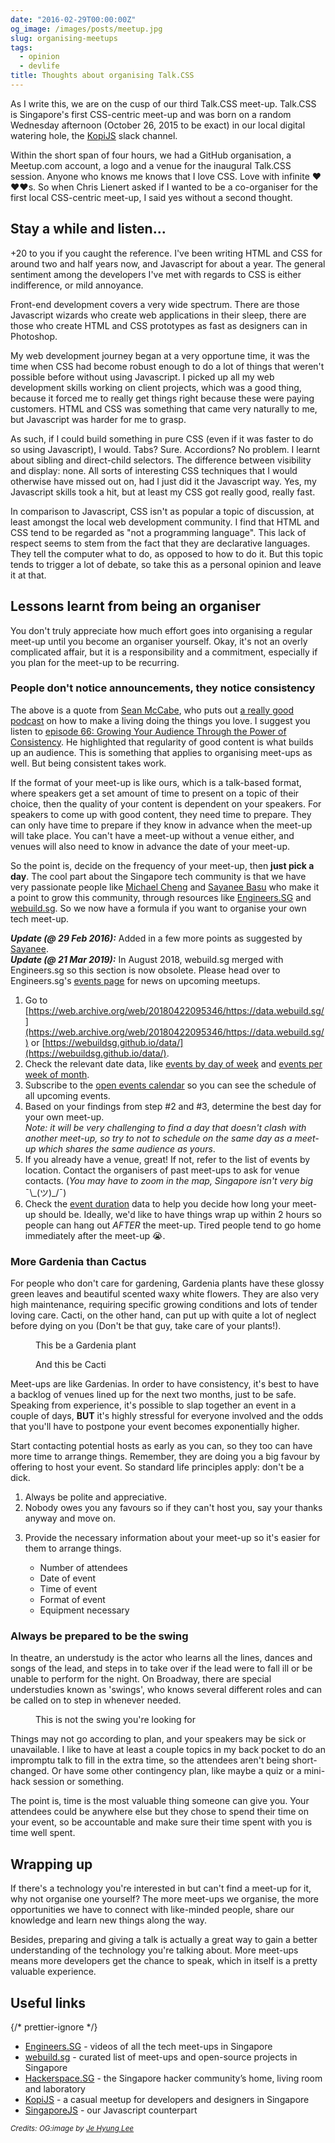 ```yaml
---
date: "2016-02-29T00:00:00Z"
og_image: /images/posts/meetup.jpg
slug: organising-meetups
tags:
  - opinion
  - devlife
title: Thoughts about organising Talk.CSS
---
```



As I write this, we are on the cusp of our third Talk.CSS meet-up. Talk.CSS is Singapore's first CSS-centric meet-up and was born on a random Wednesday afternoon (October 26, 2015 to be exact) in our local digital watering hole, the [KopiJS](http://kopijs.org/) slack channel.

Within the short span of four hours, we had a GitHub organisation, a Meetup.com account, a logo and a venue for the inaugural Talk.CSS session. Anyone who knows me knows that I love CSS. Love with infinite <span class="emoji" role="img" tabindex="0" aria-label="red heart">&#x2764;&#xFE0F;</span><span class="emoji" role="img" tabindex="0" aria-label="red heart">&#x2764;&#xFE0F;</span><span class="emoji" role="img" tabindex="0" aria-label="red heart">&#x2764;&#xFE0F;</span>s. So when Chris Lienert asked if I wanted to be a co-organiser for the first local CSS-centric meet-up, I said yes without a second thought.

## Stay a while and listen...

+20 to you if you caught the reference. I've been writing HTML and CSS for around two and half years now, and Javascript for about a year. The general sentiment among the developers I've met with regards to CSS is either indifference, or mild annoyance.

Front-end development covers a very wide spectrum. There are those Javascript wizards who create web applications in their sleep, there are those who create HTML and CSS prototypes as fast as designers can in Photoshop.

My web development journey began at a very opportune time, it was the time when CSS had become robust enough to do a lot of things that weren't possible before without using Javascript. I picked up all my web development skills working on client projects, which was a good thing, because it forced me to really get things right because these were paying customers. HTML and CSS was something that came very naturally to me, but Javascript was harder for me to grasp.

As such, if I could build something in pure CSS (even if it was faster to do so using Javascript), I would. Tabs? Sure. Accordions? No problem. I learnt about sibling and direct-child selectors. The difference between visibility and display: none. All sorts of interesting CSS techniques that I would otherwise have missed out on, had I just did it the Javascript way. Yes, my Javascript skills took a hit, but at least my CSS got really good, really fast.

In comparison to Javascript, CSS isn't as popular a topic of discussion, at least amongst the local web development community. I find that HTML and CSS tend to be regarded as "not a programming language". This lack of respect seems to stem from the fact that they are declarative languages. They tell the computer what to do, as opposed to how to do it. But this topic tends to trigger a lot of debate, so take this as a personal opinion and leave it at that.

## Lessons learnt from being an organiser

You don't truly appreciate how much effort goes into organising a regular meet-up until you become an organiser yourself. Okay, it's not an overly complicated affair, but it is a responsibility and a commitment, especially if you plan for the meet-up to be recurring.

### People don't notice announcements, they notice consistency

The above is a quote from [Sean McCabe](http://seanwes.com/), who puts out [a really good podcast](http://seanwes.com/podcast/) on how to make a living doing the things you love. I suggest you listen to [episode 66: Growing Your Audience Through the Power of Consistency](http://seanwes.com/podcast/066-growing-your-audience-through-the-power-of-consistency/). He highlighted that regularity of good content is what builds up an audience. This is something that applies to organising meet-ups as well. But being consistent takes work.

If the format of your meet-up is like ours, which is a talk-based format, where speakers get a set amount of time to present on a topic of their choice, then the quality of your content is dependent on your speakers. For speakers to come up with good content, they need time to prepare. They can only have time to prepare if they know in advance when the meet-up will take place. You can't have a meet-up without a venue either, and venues will also need to know in advance the date of your meet-up.

So the point is, decide on the frequency of your meet-up, then **just pick a day**. The cool part about the Singapore tech community is that we have very passionate people like [Michael Cheng](https://twitter.com/coderkungfu) and [Sayanee Basu](https://sayan.ee/) who make it a point to grow this community, through resources like [Engineers.SG](https://engineers.sg/) and [webuild.sg](https://github.com/webuildsg/webuild). So we now have a formula if you want to organise your own tech meet-up.

**_Update (@ 29 Feb 2016):_** Added in a few more points as suggested by [Sayanee](https://sayan.ee/).  
**_Update (@ 21 Mar 2019):_** In August 2018, webuild.sg merged with Engineers.sg so this section is now obsolete. Please head over to Engineers.sg's [events page](https://engineers.sg/events/) for news on upcoming meetups.

1. Go to [https://web.archive.org/web/20180422095346/https://data.webuild.sg/](https://web.archive.org/web/20180422095346/https://data.webuild.sg/) or [https://webuildsg.github.io/data/](https://webuildsg.github.io/data/).
2. Check the relevant date data, like [events by day of week](https://web.archive.org/web/20180810120142/http://data.webuild.sg/dataset/events-per-day-of-week/) and [events per week of month](https://web.archive.org/web/20180731134319/https://data.webuild.sg/dataset/events-per-week-of-month/).
3. Subscribe to the [open events calendar](https://engineers.sg/events/) so you can see the schedule of all upcoming events.
4. Based on your findings from step #2 and #3, determine the best day for your own meet-up.  
   _Note: it will be very challenging to find a day that doesn't clash with another meet-up, so try to not to schedule on the same day as a meet-up which shares the same audience as yours_.
5. If you already have a venue, great! If not, refer to the list of events by location. Contact the organisers of past meet-ups to ask for venue contacts. (_You may have to zoom in the map, Singapore isn't very big_ <span class="kaomoji">¯\\\_(ツ)\_/¯</span>)
6. Check the [event duration](https://web.archive.org/web/20180804091910/https://data.webuild.sg/dataset/events-per-duration/) data to help you decide how long your meet-up should be. Ideally, we'd like to have things wrap up within 2 hours so people can hang out _AFTER_ the meet-up. Tired people tend to go home immediately after the meet-up <span class="emoji" role="img" tabindex="0" aria-label="loudly crying face">&#x1F62D;</span>.

### More Gardenia than Cactus

For people who don't care for gardening, Gardenia plants have these glossy green leaves and beautiful scented waxy white flowers. They are also very high maintenance, requiring specific growing conditions and lots of tender loving care. Cacti, on the other hand, can put up with quite a lot of neglect before dying on you (Don't be that guy, take care of your plants!).

<div class="figure-wrapper">
  <figure class="multiple">
    <figcaption>This be a Gardenia plant</figcaption>
    <Img2x fileName="posts/organiser/gardenia" fileType="jpg" alt="Gardenias" />
  </figure>
  <figure class="multiple">
    <figcaption>And this be Cacti</figcaption>
    <Img2x fileName="posts/organiser/cactus" fileType="jpg" alt="Cacti" />
  </figure>
</div>

Meet-ups are like Gardenias. In order to have consistency, it's best to have a backlog of venues lined up for the next two months, just to be safe. Speaking from experience, it's possible to slap together an event in a couple of days, **BUT** it's highly stressful for everyone involved and the odds that you'll have to postpone your event becomes exponentially higher.

Start contacting potential hosts as early as you can, so they too can have more time to arrange things. Remember, they are doing you a big favour by offering to host your event. So standard life principles apply: don't be a dick.

1. Always be polite and appreciative.
2. Nobody owes you any favours so if they can't host you, say your thanks anyway and move on.
3. <p class="no-margin">
     Provide the necessary information about your meet-up so it's easier for them to arrange things.
   </p>
   <ul>
     <li class="no-margin">Number of attendees</li>
     <li class="no-margin">Date of event</li>
     <li class="no-margin">Time of event</li>
     <li class="no-margin">Format of event</li>
     <li>Equipment necessary</li>
   </ul>

### Always be prepared to be the swing

In theatre, an understudy is the actor who learns all the lines, dances and songs of the lead, and steps in to take over if the lead were to fall ill or be unable to perform for the night. On Broadway, there are special understudies known as 'swings', who knows several different roles and can be called on to step in whenever needed.

<figure>
  <figcaption>This is not the swing you're looking for</figcaption>
  <Img2x fileName="posts/organiser/swing" fileType="jpeg" alt="Random swing" />
</figure>

Things may not go according to plan, and your speakers may be sick or unavailable. I like to have at least a couple topics in my back pocket to do an impromptu talk to fill in the extra time, so the attendees aren't being short-changed. Or have some other contingency plan, like maybe a quiz or a mini-hack session or something.

The point is, time is the most valuable thing someone can give you. Your attendees could be anywhere else but they chose to spend their time on your event, so be accountable and make sure their time spent with you is time well spent.

## Wrapping up

If there's a technology you're interested in but can't find a meet-up for it, why not organise one yourself? The more meet-ups we organise, the more opportunities we have to connect with like-minded people, share our knowledge and learn new things along the way.

Besides, preparing and giving a talk is actually a great way to gain a better understanding of the technology you're talking about. More meet-ups means more developers get the chance to speak, which in itself is a pretty valuable experience.

## Useful links

{/* prettier-ignore */}
<ul>
  <li class="no-margin"><a href="https://engineers.sg/">Engineers.SG</a> - videos of all the tech meet-ups in Singapore</li>
  <li class="no-margin"><a href="https://web.archive.org/web/20190716050141/http://webuild.sg/">webuild.sg</a> - curated list of meet-ups and open-source projects in Singapore</li>
  <li class="no-margin"><a href="https://hackerspace.sg/calendar/">Hackerspace.SG</a> - the Singapore hacker community’s home, living room and laboratory</li>
  <li class="no-margin"><a href="http://kopijs.org/">KopiJS</a> - a casual meetup for developers and designers in Singapore</li>
  <li><a href="http://www.meetup.com/Singapore-JS/">SingaporeJS</a> - our Javascript counterpart</li>
</ul>

<em>
  <small>
    Credits: OG:image by <a href="http://blog.naver.com/esjs1020">Je Hyung Lee</a>
  </small>
</em>
